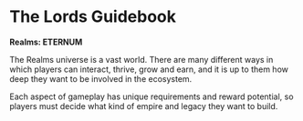 # The Lords Guidebook

**Realms: ETERNUM**

The Realms universe is a vast world. There are many different ways in which players can interact, thrive, grow and earn, and it is up to them how deep they want to be involved in the ecosystem.

Each aspect of gameplay has unique requirements and reward potential, so players must decide what kind of empire and legacy they want to build.
